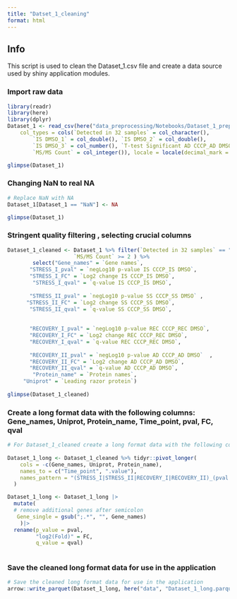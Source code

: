 ```yaml
---
title: "Datset_1_cleaning"
format: html
---
```

## Info
This script is used to clean the Dataset_1.csv file and create a data source used by shiny application modules.

### Import raw data
```r
library(readr)
library(here)
library(dplyr)
Dataset_1 <- read_csv(here("data_preprocessing/Notebooks/Dataset_1_preprocessing/Dataset_1.csv"), 
    col_types = cols(`Detected in 32 samples` = col_character(), 
        `IS DMSO_1` = col_double(), `IS DMSO_2` = col_double(), 
        `IS DMSO_3` = col_number(), `T-test Significant AD CCCP_AD DMSO (FDR=0.05, S0=0.1)` = col_character(), 
        `MS/MS Count` = col_integer()), locale = locale(decimal_mark = ","))

glimpse(Dataset_1)
```

### Changing NaN to real NA

```r
# Replace NaN with NA
Dataset_1[Dataset_1 == "NaN"] <- NA

glimpse(Dataset_1)

```

### Stringent quality filtering , selecting crucial columns 
```r
Dataset_1_cleaned <- Dataset_1 %>% filter(`Detected in 32 samples` == "yes",
                     `MS/MS Count` >= 2 ) %>% 
        select("Gene_names" = `Gene names`,
       "STRESS_I_pval" = `negLog10 p-value IS CCCP_IS DMSO`, 
       "STRESS_I_FC" = `Log2 change IS CCCP_IS DMSO`, 
        "STRESS_I_qval" = `q-value IS CCCP_IS DMSO`,
       
       "STRESS_II_pval" = `negLog10 p-value SS CCCP_SS DMSO` ,
      "STRESS_II_FC" = `Log2 change SS CCCP_SS DMSO`,
       "STRESS_II_qval" = `q-value SS CCCP_SS DMSO`,
      
      
       "RECOVERY_I_pval" = `negLog10 p-value REC CCCP_REC DMSO`,
       "RECOVERY_I_FC" = `Log2 change REC CCCP_REC DMSO`,
       "RECOVERY_I_qval" = `q-value REC CCCP_REC DMSO`,
      
       "RECOVERY_II_pval" = `negLog10 p-value AD CCCP_AD DMSO`  ,
       "RECOVERY_II_FC" = `Log2 change AD CCCP_AD DMSO`,
       "RECOVERY_II_qval" = `q-value AD CCCP_AD DMSO`,
        "Protein_name" = `Protein names`,
     "Uniprot" = `Leading razor protein`)
  
glimpse(Dataset_1_cleaned)

```

### Create a long format data with the following columns: Gene_names, Uniprot, Protein_name, Time_point, pval, FC, qval
```r
# For Dataset_1_cleaned create a long format data with the following columns: Gene_names, Uniprot, Protein_name, Time_point, pval, FC, qval
  
Dataset_1_long <- Dataset_1_cleaned %>% tidyr::pivot_longer(
    cols = -c(Gene_names, Uniprot, Protein_name),
    names_to = c("Time_point", ".value"),
    names_pattern = "(STRESS_I|STRESS_II|RECOVERY_I|RECOVERY_II)_(pval|FC|qval)"
  ) 

Dataset_1_long <- Dataset_1_long |>
  mutate(
  # remove additional genes after semicolon
   Gene_single = gsub(";.*", "", Gene_names)
    )|>
  rename(p_value = pval,
         "log2(Fold)" = FC,
         q_value = qval) 
 

```

### Save the cleaned long format data for use in the application
```r
# Save the cleaned long format data for use in the application
arrow::write_parquet(Dataset_1_long, here("data", "Dataset_1_long.parquet")) 

```


